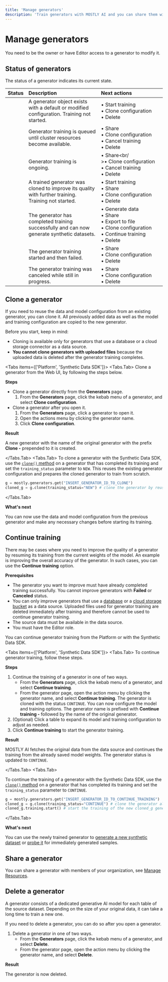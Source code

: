 ```yaml
---
title: 'Manage generators'
description: 'Train generators with MOSTLY AI and you can share them with peers and colleagues, generate synthetic datasets, transfer ownership, manage access, and more.'
---
```



# Manage generators

You need to be the owner or have Editor access to a generator to modify it.

## Status of generators

The status of a generator indicates its current state.

| Status         | Description                                                                                        | Next actions                                                                                                         |
| :------------- | :------------------------------------------------------------------------------------------------- | :------------------------------------------------------------------------------------------------------------------- |
| <New />        | A generator object exists with a default or modified configuration. Training not started.          | • Start training<br />• Clone configuration<br />• Delete                                                            |
| <Queued />     | Generator training is queued until cluster resources become available.                             | • Share<br />• Clone configuration<br />• Cancel training<br />• Delete                                              |
| <InProgress /> | Generator training is ongoing.                                                                     | • Share<br/ >•&nbsp;Clone&nbsp;configuration<br />•&nbsp;Cancel&nbsp;training<br />• Delete                          |
| <Continue />   | A trained generator was cloned to improve its quality with further training. Training not started. | • Start&nbsp;training<br />• Share<br />• Clone configuration<br />• Delete                                          |
| <Ready />      | The generator has completed training successfully and can now generate synthetic datasets.         | • Generate data<br />• Share<br />• Export to file<br />• Clone configuration<br />• Continue training<br />• Delete |
| <Failed />     | The generator training started and then failed.                                                    | • Share<br />• Clone configuration<br />• Delete                                                                     |
| <Canceled />   | The generator training was canceled while still in progress.                                       | • Share<br />• Clone configuration<br />• Delete                                                                     |

## Clone a generator

If you need to reuse the data and model configuration from an existing generator, you can clone it. All previously added data as well as the model and training configuration are copied to the new generator.

<Callout>
Before you start, keep in mind:

- Cloning is available only for generators that use a database or a cloud storage connector as a data source.
- **You cannot clone generators with uploaded files** because the uploaded data is deleted after the generator training completes.

</Callout>

<Tabs items={['Platform', 'Synthetic Data SDK']}>
<Tabs.Tab>
Clone a generator from the Web UI, by following the steps below.

**Steps**

- Clone a generator directly from the **Generators** page.
  1. From the **Generators** page, click the kebab menu of a generator, and select **Clone configuration**.
- Clone a generator after you open it.
  1. From the **Generators** page, click a generator to open it.
  2. Open the actions menu by clicking the generator name.
  3. Click **Clone configuration**.

**Result**

A new generator with the name of the original generator with the prefix **Clone -** prepended to it is created.

</Tabs.Tab>
<Tabs.Tab>
To clone a generator with the Synthetic Data SDK, use the [`clone()` method](https://mostly-ai.github.io/mostlyai/api_client/#mostlyai.sdk.domain.Generator.clone) on a generator that has completed its training and set the `training_status` parameter to `NEW`. This reuses the existing generator configuration and prepares the cloned generator to train from scratch.

```python filename="python" copy
g = mostly.generators.get("INSERT_GENERATOR_ID_TO_CLONE")
cloned_g = g.clone(training_status="NEW") # clone the generator by reusing its data and model configuration and prepare for a new training
```

</Tabs.Tab>
</Tabs>

**What's next**

You can now use the data and model configuration from the previous generator and make any necessary changes before starting its training.

## Continue training

There may be cases where you need to improve the quality of a generator by resuming its training from the current weights of the model. An example is improving the overall accuracy of the generator. In such cases, you can use the **Continue training** option.

**Prerequisites**

- The generator you want to improve must have already completed training successfully. You cannot improve generators with **Failed** or **Canceled** status.
- You can only improve generators that use a [database](/connectors/create#database-connectors) or a [cloud storage bucket](/connectors/create#cloud-storage-connectors) as a data source. Uploaded files used for generator training are deleted immediately after training and therefore cannot be used to continue generator training.
- The source data must be available in the data source.
- You must have the Editor role.

You can continue generator training from the Platform or with the Synthetic Data SDK.

<Tabs items={['Platform', 'Synthetic Data SDK']}>
<Tabs.Tab>
To continue generator training, follow these steps.

**Steps**

1. Continue the training of a generator in one of two ways.
   - From the **Generators** page, click the kebab menu of a generator, and select **Continue training**.
   - From the generator page, open the action menu by clicking the generator name, and select **Continue training**.
     The generator is cloned with the status `CONTINUE`. You can now configure the model and training options. The generator name is prefixed with **Continue training -** followed by the name of the original generator.
2. (Optional) Click a table to expand its model and training configuration to adjust as needed.
3. Click **Continue training** to start the generator training.

**Result**

MOSTLY AI fetches the original data from the data source and continues the training from the already saved model weights. The generator status is updated to `CONTINUE`.

</Tabs.Tab>
<Tabs.Tab>

To continue the training of a generator with the Synthetic Data SDK, use the [`clone()` method](https://mostly-ai.github.io/mostlyai/api_client/#mostlyai.sdk.domain.Generator.clone) on a generator that has completed its training and set the `training_status` parameter to `CONTINUE`.

```python filename="python" copy
g = mostly.generators.get("INSERT_GENERATOR_ID_TO_CONTINUE_TRAINING")
cloned_g = g.clone(training_status="CONTINUE") # clone the generator along with its saved model weights
cloned_g.training.start() # start the training of the new cloned_g generator
```

</Tabs.Tab>
</Tabs>

**What's next**

You can use the newly trained generator to [generate a new synthetic dataset](/synthetic-datasets/generate) or [probe it](/generators/live-probing) for immediately generated samples.

## Share a generator

You can share a generator with members of your organization, see [Manage Resources](../organizations/manage-resources.mdx#share-a-resource-with-an-organization).

## Delete a generator

A generator consists of a dedicated generative AI model for each table of the source dataset. Depending on the size of your original data, it can take a long time to train a new one.

If you need to delete a generator, you can do so after you open a generator.

1. Delete a generator in one of two ways.
   - From the **Generators** page, click the kebab menu of a generator, and select **Delete**.
   - From the generator page, open the action menu by clicking the generator name, and select **Delete**.

**Result**

The generator is now deleted.
